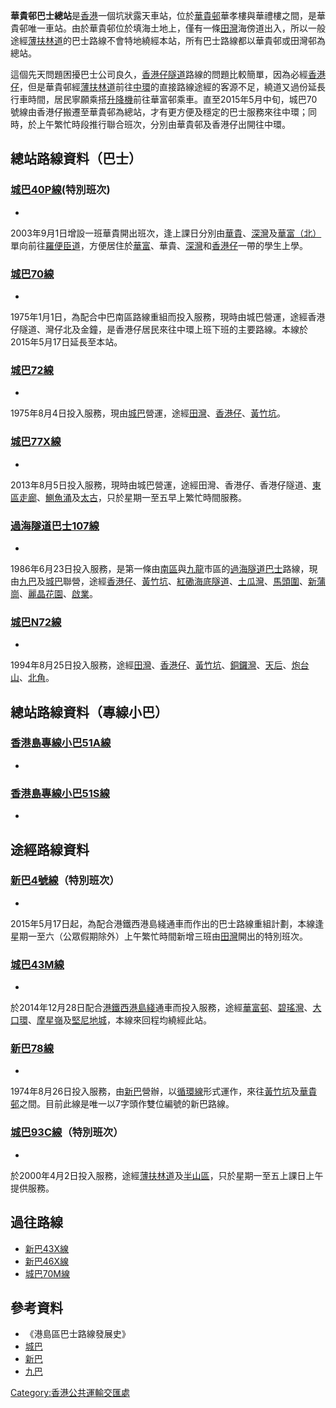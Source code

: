 {{Infobox HK Bus terminus
| image=Wah Kwai Estate Bus Terminus.JPG
| name= 華貴邨巴士總站 <br /> Wah Kwai Estate Bus Terminus
| district= [[南區_(香港)|南區]]
| area= [[薄扶林|薄扶林]]／[[香港仔|香港仔]] 
| street=華貴道、石排灣道
| opendate= 1991年
| terminate= [[城巴|城巴]]<br />[[城巴40P線|40P]]（特別班次）、[[城巴70線|70]]、[[城巴72線|72]]、[[城巴77X線|77X]]、[[城巴N72線|N72]]<br/>[[過海隧道巴士|過海隧道巴士]]<br />[[過海隧道巴士107線|107]]<br/>[[專線小巴|專線小巴]]<br />[[香港島專線小巴51A線|51A]]、[[香港島專線小巴51S線|51S]]
| via= 城巴<br /> [[城巴43M線|43M]]、[[城巴93C線|93C]]（特別班次）<br/>新巴<br />[[新巴4號線|4]]、[[新巴78線|78]]
| feeder= 
| nearbystreets= 
| nearbysights= [[華貴邨|華貴邨]]
| notes= 
| alternative=
| bgcolor= blue
| fontcolor= white
|}}
'''華貴邨巴士總站'''是[[香港|香港]]一個坑狀露天車站，位於[[華貴邨|華貴邨]]華孝樓與華禮樓之間，是華貴邨唯一車站。由於華貴邨位於填海土地上，僅有一條[[田灣|田灣]]海傍道出入，所以一般途經[[薄扶林道|薄扶林道]]的巴士路線不會特地繞經本站，所有巴士路線都以華貴邨或田灣邨為總站。

這個先天問題困擾巴士公司良久，[[香港仔隧道|香港仔隧道]]路線的問題比較簡單，因為必經[[香港仔|香港仔]]，但是華貴邨經[[薄扶林道|薄扶林道]]前往[[中環|中環]]的直接路線途經的客源不足，繞道又過份延長行車時間，居民寧願乘搭[[升降機|升降機]]前往華富邨乘車。直至2015年5月中旬，城巴70號線由香港仔搬遷至華貴邨為總站，才有更方便及穩定的巴士服務來往中環；同時，於上午繁忙時段推行聯合班次，分別由華貴邨及香港仔出開往中環。

==總站路線資料（巴士）==
===[[城巴40P線|城巴40P線]](特別班次)===
*{{HK Bus Route HKIsland|40P|special2}}
2003年9月1日增設一班華貴開出班次，逢上課日分別由[[華貴邨巴士總站|華貴]]、[[深灣|深灣]]及[[華富（北）巴士總站|華富（北）]]單向前往[[羅便臣道|羅便臣道]]，方便居住於[[華富邨|華富]]、華貴、[[深灣|深灣]]和[[香港仔|香港仔]]一帶的學生上學。

===[[城巴70線|城巴70線]]===
*{{HK Bus Route HKIsland|70|inline}}
1975年1月1日，為配合中巴南區路線重組而投入服務，現時由城巴營運，途經香港仔隧道、灣仔北及金鐘，是香港仔居民來往中環上班下班的主要路線。本線於2015年5月17日延長至本站。

===[[城巴72線|城巴72線]]===
*{{HK Bus Route HKIsland|72|inline}}
1975年8月4日投入服務，現由[[城巴|城巴]]營運，途經[[田灣|田灣]]、[[香港仔|香港仔]]、[[黃竹坑|黃竹坑]]。

===[[城巴77X線|城巴77X線]]===
*{{HK Bus Route HKIsland|77X|inline}}
2013年8月5日投入服務，現時由城巴營運，途經田灣、香港仔、香港仔隧道、[[東區走廊|東區走廊]]、[[鰂魚涌|鰂魚涌]]及[[太古城|太古]]，只於星期一至五早上繁忙時間服務。

===[[過海隧道巴士107線|過海隧道巴士107線]]===
*{{HK Bus Route Cross Harbour|107|inline}}
1986年6月23日投入服務，是第一條由[[南區_(香港)|南區]]與[[九龍|九龍]]市區的[[過海隧道巴士|過海隧道巴士]]路線，現由[[九巴|九巴]]及[[城巴|城巴]]聯營，途經[[香港仔|香港仔]]、[[黃竹坑|黃竹坑]]、[[紅磡海底隧道|紅磡海底隧道]]、[[土瓜灣|土瓜灣]]、[[馬頭圍|馬頭圍]]、[[新蒲崗|新蒲崗]]、[[麗晶花園|麗晶花園]]、[[啟業|啟業]]。

===[[城巴N72線|城巴N72線]]===
*{{HK Bus Route HKIsland|N72|inline}}
1994年8月25日投入服務，途經[[田灣|田灣]]、[[香港仔|香港仔]]、[[黃竹坑|黃竹坑]]、[[銅鑼灣|銅鑼灣]]、[[天后_(香港)|天后]]、[[炮台山|炮台山]]、[[北角|北角]]。

==總站路線資料（專線小巴）==
===[[香港島專線小巴51A線|香港島專線小巴51A線]]===
*{{HK MiniBus Route HK Show:51A|format=inline}}

===[[香港島專線小巴51S線|香港島專線小巴51S線]]===
*{{HK MiniBus Route HK Show:51S|format=inline}}

==途經路線資料==
===[[新巴4號線|新巴4號線]]（特別班次）===
*{{HK Bus Route HKIsland|4|special2}}
2015年5月17日起，為配合港鐵西港島綫通車而作出的巴士路線重組計劃，本線逢星期一至六（公眾假期除外）上午繁忙時間新增三班由[[田灣|田灣]]開出的特別班次。

===[[城巴43M線|城巴43M線]]===
*{{HK Bus Route HKIsland|43M|inline}}
於2014年12月28日配合[[港鐵|港鐵]][[港島綫西延|西港島綫]]通車而投入服務，途經[[華富邨|華富邨]]、[[碧瑤灣|碧瑤灣]]、[[大口環|大口環]]、[[摩星嶺_(香港)|摩星嶺]]及[[堅尼地城|堅尼地城]]，本線來回程均繞經此站。

===[[新巴78線|新巴78線]]===
*{{HK Bus Route HKIsland|78|inline}}
1974年8月26日投入服務，由[[新巴|新巴]]營辦，以[[循環線|循環線]]形式運作，來往[[黃竹坑|黃竹坑]]及[[華貴邨|華貴邨]]之間。目前此線是唯一以7字頭作雙位編號的新巴路線。

===[[城巴93C線|城巴93C線]]（特別班次）===
*{{HK Bus Route HKIsland|93C|inline}}
於2000年4月2日投入服務，途經[[薄扶林道|薄扶林道]]及[[半山區|半山區]]，只於星期一至五上課日上午提供服務。

==過往路線==
*[[新巴43X線|新巴43X線]]
*[[新巴46X線|新巴46X線]]
*[[城巴70M線|城巴70M線]]

==參考資料==
*《港島區巴士路線發展史》
*[http://www.citybus.com.hk 城巴] {{Wayback|url=http://www.citybus.com.hk/ |date=20080206131332 }}
*[http://www.nwfb.com.hk 新巴] {{Wayback|url=http://www.nwfb.com.hk/ |date=20081119161250 }}
*[http://www.kmb.hk 九巴] {{Wayback|url=http://www.kmb.hk/ |date=20121206050156 }}

{{香港南區巴士總站列表}}
[[Category:香港公共運輸交匯處|Category:香港公共運輸交匯處]]